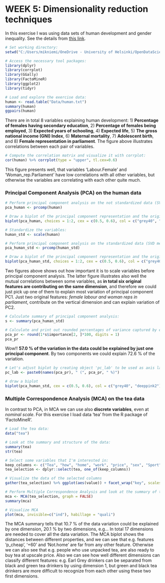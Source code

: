 # WEEK 5: Dimensionality reduction techniques

In this exercise I was using data sets of human development and gender inequality. See the details from [this link](http://hdr.undp.org/en/content/human-development-index-hdi).

```r
# Set working directory:
setwd("C:/Users/mikniemi/OneDrive - University of Helsinki/OpenDataScience/IODS/IODS-project")

# Access the necessary tool packages:
library(dplyr)
library(corrplot)
library(GGally)
library(FactoMineR)
library(ggplot2)
library(tidyr)

# Load and explore the exercise data:
human <- read.table("Data/human.txt")
summary(human)
ggpairs(human)
```

There are in total 8 variables explaining human development: 1) **Percentage of females having secondary education**, 2) **Percentage of females being employed**, 3) **Expected years of schooling**, 4) **Expected life**, 5) **The gross national income (GNI) Index**, 6) **Maternal mortality**, 7) **Adolescent birth**, and 8) **Female representation in parliament**. The figure above illustrates correlations between each pair of variables.

```r
# Compute the correlation matrix and visualize it with corrplot:
cor(human) %>% corrplot(type = "upper", tl.cex=0.6)
```

This figure presents well, that variables 'Labour.Female' and 'Woman_rep.Parliament' have low correlations with all other variables, but otherwise the variables are correlating with each other quite much.

### Principal Component Analysis (PCA) on the human data

```r
# Perform principal component analysis on the not standardized data (SVD method):
pca_human <- prcomp(human)

# Draw a biplot of the principal component representation and the original variables
biplot(pca_human, choices = 1:2, cex = c(0.5, 0.6), col = c("grey40", "deeppink2"), sub = "In the non-standardized data variable 'GNI' plays an overemphasized role because its huge scale compared to any other variable", cex.sub = 0.7, cex.axis = 0.8)
```

```r
# Standardize the variables:
human_std <- scale(human)

# Perform principal component analysis on the standardized data (SVD method):
pca_human_std <- prcomp(human_std)

# Draw a biplot of the principal component representation and the original variables:
biplot(pca_human_std, choices = 1:2, cex = c(0.5, 0.6), col = c("grey40", "deeppink2"), sub = "In the standardized data all the variables are more equal, and we can really utilize their variance for analyses", cex.sub = 0.7, cex.axis = 0.8)
```

Two figures above shows out how important it is to scale variables before principal component analysis. The latter figure illustrates also well the mutual correlations between some variables, as **in total six original features are contributing on the same dimension**, and therefore we could just pick up one of them to explain most variation of principal component PC1. Just two original features: *female labour and woman reps in parliament*, contribute on the vertical dimension and can explain variation of PC2.

```r
# Calculate summary of principal component analysis:
s <- summary(pca_human_std)

# Calculate and print out rounded percentages of variance captured by each PC:
pca_pr <- round(1*s$importance[2, ]*100, digits = 1)
pca_pr
```

Wow!! **57.0 % of the variation in the data could be explained by just one principal component**. By two components we could explain 72.6 % of the variation.

```r
# Let's adjust biplot by creating object 'pc_lab' to be used as axis labels:
pc_lab <- paste0(names(pca_pr), " (", pca_pr, " %)")

# draw a biplot
biplot(pca_human_std, cex = c(0.5, 0.6), col = c("grey40", "deeppink2"), cex.axis = 0.8, xlab = pc_lab[1], ylab = pc_lab[2])
```


### Multiple Correspondence Analysis (MCA) on the tea data

In contrast to PCA, in MCA we can use also **discrete variables**, even at *nominal scale*. For this exercise I load data 'tea' from the R package of 'FactoMineR'.

```r
# Load the tea data:
data("tea")

# Look at the summary and structure of the data:
summary(tea)
str(tea)

# Select some variables that I'm interested in:
keep_columns <- c("Tea", "how", "home", "work", "price", "sex", "Sport", "age_Q")
tea_selection <- dplyr::select(tea, one_of(keep_columns))

# Visualize the data of the selected columns
gather(tea_selection) %>% ggplot(aes(value)) + facet_wrap("key", scales = "free") + geom_bar() + theme(axis.text.x = element_text(angle = 45, hjust = 1, size = 8))
```


```r
# Perform Multiple Correspondence Analysis and look at the summary of the model
mca <- MCA(tea_selection, graph = FALSE)
summary(mca)

# Visualize MCA
plot(mca, invisible=c("ind"), habillage = "quali")
```

The MCA summary tells that 10.7 % of the data variation could be explained by one dimension, 20.1 % by two dimensions, e.g... In total 17 dimensions are needed to cover all the data variation.
The MCA biplot shows the distances between different properties, and we can see that e.g. features 'p_cheap', '+60' and 'Not.home' are far from any other feature. Otherwise we can also see that e.g. people who use unpacked tea, are also ready to buy tea at upscale price.
Also we can see how well different dimensions can classify different features: e.g. Earl Grey drinkers can be separated from black and green tea drinkers by using dimension 1, but green and black tea drinkers are more difficult to recognize from each other using these two first dimensions.



